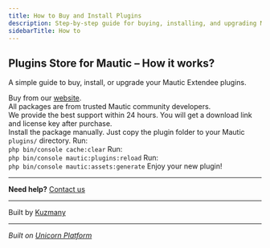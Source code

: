 ```yaml
---
title: How to Buy and Install Plugins
description: Step-by-step guide for buying, installing, and upgrading Mautic Extendee plugins.
sidebarTitle: How to
---
```


## Plugins Store for Mautic – How it works?

A simple guide to buy, install, or upgrade your Mautic Extendee plugins.

<Steps>
  <Step title="Buy app directly from website">
    Buy from our <a href="https://mtcextendee.com/" target="_blank" rel="noopener">website</a>.<br />
    All packages are from trusted Mautic community developers.<br />
    We provide the best support within 24 hours.
  </Step>
  <Step title="Receive download link, license key and install manually">
    You will get a download link and license key after purchase.<br />
    Install the package manually.
  </Step>
  <Step title="Copy the plugin to plugins/YourBundleName">
    Just copy the plugin folder to your Mautic <code>plugins/</code> directory.
  </Step>
  <Step title="Clear cache">
    Run:<br />
    <code>php bin/console cache:clear</code>
  </Step>
  <Step title="Refresh plugin list">
    Run:<br />
    <code>php bin/console mautic:plugins:reload</code>
  </Step>
  <Step title="Refresh Mautic assets">
    Run:<br />
    <code>php bin/console mautic:assets:generate</code>
  </Step>
  <Step title="It's done">
    Enjoy your new plugin!
  </Step>
</Steps>

---

**Need help?** [Contact us](/contact)

---

Built by [Kuzmany](https://kuzmany.biz/)

---

_Built on [Unicorn Platform](https://unicornplatform.com/?ref=user_website)_
